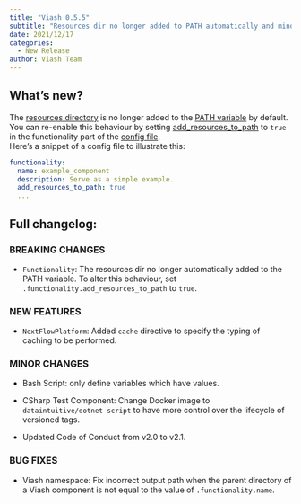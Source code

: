 ```yaml
---
title: "Viash 0.5.5"
subtitle: "Resources dir no longer added to PATH automatically and minor changes"
date: 2021/12/17
categories:
  - New Release
author: Viash Team
---
```


## What's new?

The [resources directory](/reference/config/functionality.html#resources) is no longer added to the [PATH variable](https://en.wikipedia.org/wiki/PATH_(variable)) by default. You can re-enable this behaviour by setting [add_resources_to_path](/reference/config/functionality.html#add_resources_to_path) to `true` in the functionality part of the [config file](/reference/config/index.html).  
Here's a snippet of a config file to illustrate this:

```yaml
functionality:
  name: example_component
  description: Serve as a simple example.
  add_resources_to_path: true
  ...
```

## Full changelog:

### BREAKING CHANGES

* `Functionality`: The resources dir no longer automatically added to the PATH variable. 
  To alter this behaviour, set `.functionality.add_resources_to_path` to `true`.

### NEW FEATURES

* `NextFlowPlatform`: Added `cache` directive to specify the typing of caching to be performed.

### MINOR CHANGES

* Bash Script: only define variables which have values.

* CSharp Test Component: Change Docker image to `dataintuitive/dotnet-script` to have more control over the lifecycle of 
  versioned tags.

* Updated Code of Conduct from v2.0 to v2.1.

### BUG FIXES

* Viash namespace: Fix incorrect output path when the parent directory of a Viash component is not equal to the value of
  `.functionality.name`.